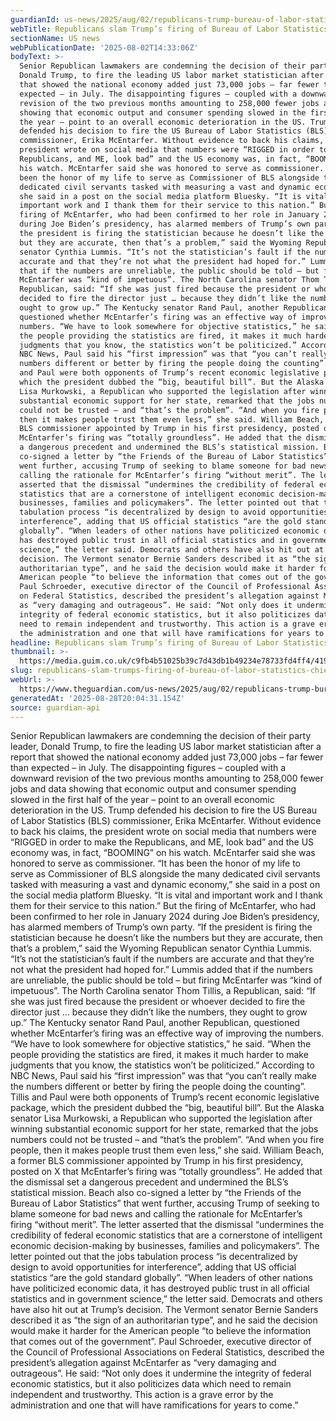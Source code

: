 ```yaml
---
guardianId: us-news/2025/aug/02/republicans-trump-bureau-of-labor-statistics-commissioner
webTitle: Republicans slam Trump’s firing of Bureau of Labor Statistics chief
sectionName: US news
webPublicationDate: '2025-08-02T14:33:06Z'
bodyText: >-
  Senior Republican lawmakers are condemning the decision of their party leader,
  Donald Trump, to fire the leading US labor market statistician after a report
  that showed the national economy added just 73,000 jobs – far fewer than
  expected – in July. The disappointing figures – coupled with a downward
  revision of the two previous months amounting to 258,000 fewer jobs and data
  showing that economic output and consumer spending slowed in the first half of
  the year – point to an overall economic deterioration in the US. Trump
  defended his decision to fire the US Bureau of Labor Statistics (BLS)
  commissioner, Erika McEntarfer. Without evidence to back his claims, the
  president wrote on social media that numbers were “RIGGED in order to make the
  Republicans, and ME, look bad” and the US economy was, in fact, “BOOMING” on
  his watch. McEntarfer said she was honored to serve as commissioner. “It has
  been the honor of my life to serve as Commissioner of BLS alongside the many
  dedicated civil servants tasked with measuring a vast and dynamic economy,”
  she said in a post on the social media platform Bluesky. “It is vital and
  important work and I thank them for their service to this nation.” But the
  firing of McEntarfer, who had been confirmed to her role in January 2024
  during Joe Biden’s presidency, has alarmed members of Trump’s own party. “If
  the president is firing the statistician because he doesn’t like the numbers
  but they are accurate, then that’s a problem,” said the Wyoming Republican
  senator Cynthia Lummis. “It’s not the statistician’s fault if the numbers are
  accurate and that they’re not what the president had hoped for.” Lummis added
  that if the numbers are unreliable, the public should be told – but firing
  McEntarfer was “kind of impetuous”. The North Carolina senator Thom Tillis, a
  Republican, said: “If she was just fired because the president or whoever
  decided to fire the director just … because they didn’t like the numbers, they
  ought to grow up.” The Kentucky senator Rand Paul, another Republican,
  questioned whether McEntarfer’s firing was an effective way of improving the
  numbers. “We have to look somewhere for objective statistics,” he said. “When
  the people providing the statistics are fired, it makes it much harder to make
  judgments that you know, the statistics won’t be politicized.” According to
  NBC News, Paul said his “first impression” was that “you can’t really make the
  numbers different or better by firing the people doing the counting”. Tillis
  and Paul were both opponents of Trump’s recent economic legislative package,
  which the president dubbed the “big, beautiful bill”. But the Alaska senator
  Lisa Murkowski, a Republican who supported the legislation after winning
  substantial economic support for her state, remarked that the jobs numbers
  could not be trusted – and “that’s the problem”. “And when you fire people,
  then it makes people trust them even less,” she said. William Beach, a former
  BLS commissioner appointed by Trump in his first presidency, posted on X that
  McEntarfer’s firing was “totally groundless”. He added that the dismissal set
  a dangerous precedent and undermined the BLS’s statistical mission. Beach also
  co-signed a letter by “the Friends of the Bureau of Labor Statistics” that
  went further, accusing Trump of seeking to blame someone for bad news and
  calling the rationale for McEntarfer’s firing “without merit”. The letter
  asserted that the dismissal “undermines the credibility of federal economic
  statistics that are a cornerstone of intelligent economic decision-making by
  businesses, families and policymakers”. The letter pointed out that the jobs
  tabulation process “is decentralized by design to avoid opportunities for
  interference”, adding that US official statistics “are the gold standard
  globally”. “When leaders of other nations have politicized economic data, it
  has destroyed public trust in all official statistics and in government
  science,” the letter said. Democrats and others have also hit out at Trump’s
  decision. The Vermont senator Bernie Sanders described it as “the sign of an
  authoritarian type”, and he said the decision would make it harder for the
  American people “to believe the information that comes out of the government”.
  Paul Schroeder, executive director of the Council of Professional Associations
  on Federal Statistics, described the president’s allegation against McEntarfer
  as “very damaging and outrageous”. He said: “Not only does it undermine the
  integrity of federal economic statistics, but it also politicizes data which
  need to remain independent and trustworthy. This action is a grave error by
  the administration and one that will have ramifications for years to come.”
headline: Republicans slam Trump’s firing of Bureau of Labor Statistics chief
thumbnail: >-
  https://media.guim.co.uk/c9fb4b51025b39c7d43db1b49234e78733fd4ff4/419_0_4014_3213/500.jpg
slug: republicans-slam-trumps-firing-of-bureau-of-labor-statistics-chief
webUrl: >-
  https://www.theguardian.com/us-news/2025/aug/02/republicans-trump-bureau-of-labor-statistics-commissioner
generatedAt: '2025-08-28T20:04:31.154Z'
source: guardian-api
---
```

Senior Republican lawmakers are condemning the decision of their party leader, Donald Trump, to fire the leading US labor market statistician after a report that showed the national economy added just 73,000 jobs – far fewer than expected – in July. The disappointing figures – coupled with a downward revision of the two previous months amounting to 258,000 fewer jobs and data showing that economic output and consumer spending slowed in the first half of the year – point to an overall economic deterioration in the US. Trump defended his decision to fire the US Bureau of Labor Statistics (BLS) commissioner, Erika McEntarfer. Without evidence to back his claims, the president wrote on social media that numbers were “RIGGED in order to make the Republicans, and ME, look bad” and the US economy was, in fact, “BOOMING” on his watch. McEntarfer said she was honored to serve as commissioner. “It has been the honor of my life to serve as Commissioner of BLS alongside the many dedicated civil servants tasked with measuring a vast and dynamic economy,” she said in a post on the social media platform Bluesky. “It is vital and important work and I thank them for their service to this nation.” But the firing of McEntarfer, who had been confirmed to her role in January 2024 during Joe Biden’s presidency, has alarmed members of Trump’s own party. “If the president is firing the statistician because he doesn’t like the numbers but they are accurate, then that’s a problem,” said the Wyoming Republican senator Cynthia Lummis. “It’s not the statistician’s fault if the numbers are accurate and that they’re not what the president had hoped for.” Lummis added that if the numbers are unreliable, the public should be told – but firing McEntarfer was “kind of impetuous”. The North Carolina senator Thom Tillis, a Republican, said: “If she was just fired because the president or whoever decided to fire the director just … because they didn’t like the numbers, they ought to grow up.” The Kentucky senator Rand Paul, another Republican, questioned whether McEntarfer’s firing was an effective way of improving the numbers. “We have to look somewhere for objective statistics,” he said. “When the people providing the statistics are fired, it makes it much harder to make judgments that you know, the statistics won’t be politicized.” According to NBC News, Paul said his “first impression” was that “you can’t really make the numbers different or better by firing the people doing the counting”. Tillis and Paul were both opponents of Trump’s recent economic legislative package, which the president dubbed the “big, beautiful bill”. But the Alaska senator Lisa Murkowski, a Republican who supported the legislation after winning substantial economic support for her state, remarked that the jobs numbers could not be trusted – and “that’s the problem”. “And when you fire people, then it makes people trust them even less,” she said. William Beach, a former BLS commissioner appointed by Trump in his first presidency, posted on X that McEntarfer’s firing was “totally groundless”. He added that the dismissal set a dangerous precedent and undermined the BLS’s statistical mission. Beach also co-signed a letter by “the Friends of the Bureau of Labor Statistics” that went further, accusing Trump of seeking to blame someone for bad news and calling the rationale for McEntarfer’s firing “without merit”. The letter asserted that the dismissal “undermines the credibility of federal economic statistics that are a cornerstone of intelligent economic decision-making by businesses, families and policymakers”. The letter pointed out that the jobs tabulation process “is decentralized by design to avoid opportunities for interference”, adding that US official statistics “are the gold standard globally”. “When leaders of other nations have politicized economic data, it has destroyed public trust in all official statistics and in government science,” the letter said. Democrats and others have also hit out at Trump’s decision. The Vermont senator Bernie Sanders described it as “the sign of an authoritarian type”, and he said the decision would make it harder for the American people “to believe the information that comes out of the government”. Paul Schroeder, executive director of the Council of Professional Associations on Federal Statistics, described the president’s allegation against McEntarfer as “very damaging and outrageous”. He said: “Not only does it undermine the integrity of federal economic statistics, but it also politicizes data which need to remain independent and trustworthy. This action is a grave error by the administration and one that will have ramifications for years to come.”
